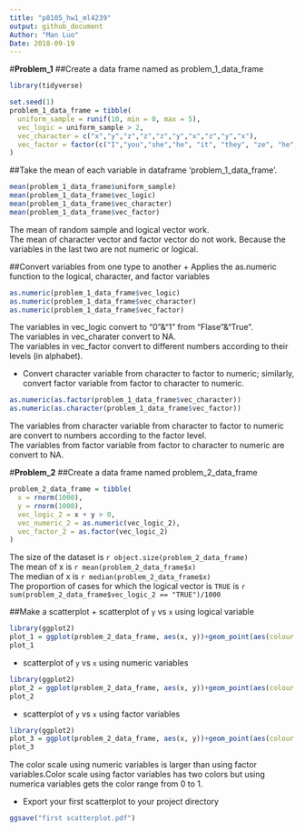```yaml
---
title: "p8105_hw1_ml4239"
output: github_document
Author: "Man Luo"
Date: 2018-09-19
---
```

#**Problem_1**
##Create a data frame named as problem_1_data_frame
```r
library(tidyverse)
```

```r
set.seed(1)
problem_1_data_frame = tibble(
  uniform_sample = runif(10, min = 0, max = 5),
  vec_logic = uniform_sample > 2,
  vec_character = c("x","y","z","z","z","y","x","z","y","x"),
  vec_factor = factor(c("I","you","she","he", "it", "they", "ze", "he", "xe", "none"))
)
```

##Take the mean of each variable in dataframe 'problem_1_data_frame'.

```r
mean(problem_1_data_frame$uniform_sample)
mean(problem_1_data_frame$vec_logic)
mean(problem_1_data_frame$vec_character)
mean(problem_1_data_frame$vec_factor)
```
The mean of random sample and logical vector work.  
The mean of character vector and factor vector do not work.
Because the variables in the last two are not numeric or logical.

##Convert variables from one type to another
+ Applies the as.numeric function to the logical, character, and factor variables 
```r
as.numeric(problem_1_data_frame$vec_logic)
as.numeric(problem_1_data_frame$vec_character)
as.numeric(problem_1_data_frame$vec_factor)
```
The variables in vec_logic convert to "0"&"1" from "Flase"&"True".  
The variables in vec_charater convert to NA.   
The variables in vec_factor convert to different numbers according to their levels (in alphabet). 

+ Convert character variable from character to factor to numeric; similarly, convert factor variable from factor to character to numeric. 

```r
as.numeric(as.factor(problem_1_data_frame$vec_character))
as.numeric(as.character(problem_1_data_frame$vec_factor))
```
The variables from character variable from character to factor to numeric are convert to numbers according to the factor level.  
The variables from factor variable from factor to character to numeric are convert to NA.


#**Problem_2**
##Create a data frame named problem_2_data_frame
```r
problem_2_data_frame = tibble(
  x = rnorm(1000),
  y = rnorm(1000),
  vec_logic_2 = x + y > 0,
  vec_numeric_2 = as.numeric(vec_logic_2),
  vec_factor_2 = as.factor(vec_logic_2)
)
```
The size of the dataset is  `r object.size(problem_2_data_frame)`  
The mean of x is `r mean(problem_2_data_frame$x)`  
The median of x is `r median(problem_2_data_frame$x)`  
The proportion of cases for which the logical vector is `TRUE` is `r sum(problem_2_data_frame$vec_logic_2 == "TRUE")/1000`

##Make a scatterplot
+ scatterplot of `y` vs `x` using logical variable
```r
library(ggplot2)
plot_1 = ggplot(problem_2_data_frame, aes(x, y))+geom_point(aes(colour = vec_logic_2))
plot_1
```

+ scatterplot of `y` vs `x` using numeric variables
```r
library(ggplot2)
plot_2 = ggplot(problem_2_data_frame, aes(x, y))+geom_point(aes(colour = vec_numeric_2))
plot_2
```

* scatterplot of `y` vs `x` using factor variables
```r
library(ggplot2)
plot_3 = ggplot(problem_2_data_frame, aes(x, y))+geom_point(aes(colour = vec_factor_2))
plot_3
```
The color scale using numeric variables is larger than using factor variables.Color scale using factor variables has two colors but using numerica variables gets the color range from 0 to 1.


+ Export your first scatterplot to your project directory
```r
ggsave("first scatterplot.pdf")
```
